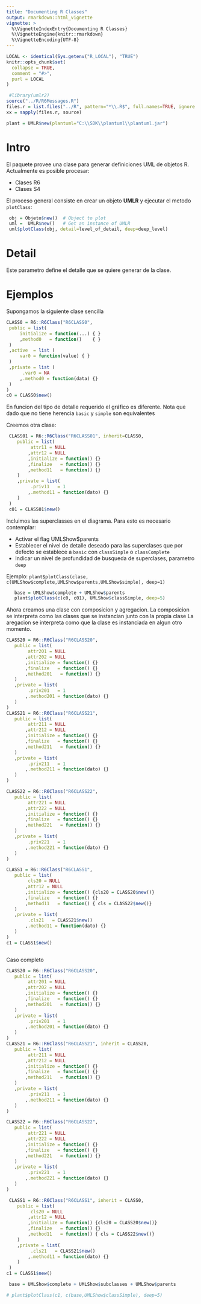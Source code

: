 ```yaml
---
title: "Documenting R Classes"
output: rmarkdown::html_vignette
vignette: >
  %\VignetteIndexEntry{Documenting R Classes}
  %\VignetteEngine{knitr::rmarkdown}
  %\VignetteEncoding{UTF-8}
---
```


```r
LOCAL <- identical(Sys.getenv("R_LOCAL"), "TRUE")
knitr::opts_chunk$set(
  collapse = TRUE,
  comment = "#>",
  purl = LOCAL
)
```

```r

 #library(umlr2)
source("../R/R6Messages.R")
files.r = list.files("../R", pattern="*\\.R$", full.names=TRUE, ignore.case=F)
xx = sapply(files.r, source)

plant = UMLR$new(plantuml="C:\\SDK\\plantuml\\plantuml.jar")
```

# Intro

El paquete provee una clase para generar definiciones UML de objetos R.
Actualmente es posible procesar:

- Clases R6
- Clases S4 

El proceso general consiste en crear un objeto **UMLR** y ejecutar el metodo `plotClass`:

```r
 obj = Objeto$new()  # Object to plot
 uml =  UMLR$new()   # Get an instance of UMLR
 uml$plotClass(obj, detail=level_of_detail, deep=deep_level)
```

# Detail

Este parametro define el detalle que se quiere generar de la clase.


# Ejemplos

Supongamos la siguiente clase sencilla

```r
CLASS0 = R6::R6Class("R6CLASS0",
 public = list(
     initialize = function(...) { }
     ,method0   = function()    { }
 )
 ,active  = list (
     var0 = function(value) { }
 )
 ,private = list (
      .var0 = NA
     ,.method0 = function(data) {}
 )
)
c0 = CLASS0$new()
```

En funcion del tipo de detalle requerido el gráfico es diferente. 
Nota que dado que no tiene herencia `basic` y `simple` son equivalentes

Creemos otra clase:

```r
 CLASS01 = R6::R6Class("R6CLASS01", inherit=CLASS0,
    public = list(
         attr11 = NULL
        ,attr12 = NULL
        ,initialize = function() {}
        ,finalize   = function() {}
        ,method11   = function() {}
    )
    ,private = list(
         .priv11   = 1
        ,.method11 = function(dato) {}
    )
 )
 c01 = CLASS01$new()
```


Incluimos las superclasses en el diagrama. 
Para esto es necesario contemplar:

- Activar el flag UMLShow$parents
- Establecer el nivel de detalle deseado para las superclases que por defecto se establece a `basic` con `classSimple` o `classComplete`
- Indicar un nivel de profundidad de busqueda de superclases, parametro `deep`

Ejemplo: `plant$plotClass(clase, c(UMLShow$complete,UMLShow$parents,UMLShow$simple), deep=1)`

```r
   base = UMLShow$complete + UMLShow$parents
   plant$plotClass(c(c0, c01), UMLShow$classSimple, deep=5)
```

Ahora creamos una clase con composicion y agregacion.
La composicion se interpreta como las clases que se instancian junto con la propia clase
La aregacion se interpreta como que la clase es instanciada en algun otro momento.

```r
CLASS20 = R6::R6Class("R6CLASS20",
   public = list(
        attr201 = NULL
       ,attr202 = NULL
       ,initialize = function() {}
       ,finalize   = function() {}
       ,method201   = function() {}
   )
   ,private = list(
        .priv201   = 1
       ,.method201 = function(dato) {}
   )
)
CLASS21 = R6::R6Class("R6CLASS21",
   public = list(
        attr211 = NULL
       ,attr212 = NULL
       ,initialize = function() {}
       ,finalize   = function() {}
       ,method211   = function() {}
   )
   ,private = list(
        .priv211   = 1
       ,.method211 = function(dato) {}
   )
)

CLASS22 = R6::R6Class("R6CLASS22",
   public = list(
        attr221 = NULL
       ,attr222 = NULL
       ,initialize = function() {}
       ,finalize   = function() {}
       ,method221   = function() {}
   )
   ,private = list(
        .priv221   = 1
       ,.method221 = function(dato) {}
   )
)

CLASS1 = R6::R6Class("R6CLASS1",
   public = list(
        cls20 = NULL
       ,attr12 = NULL
       ,initialize = function() {cls20 = CLASS20$new()}
       ,finalize   = function() {}
       ,method11   = function() { cls = CLASS22$new()}
   )
   ,private = list(
        .cls21   = CLASS21$new()
       ,.method11 = function(dato) {}
   )
)
c1 = CLASS1$new()
```

```r
``` 

Caso completo

```r
CLASS20 = R6::R6Class("R6CLASS20",
   public = list(
        attr201 = NULL
       ,attr202 = NULL
       ,initialize = function() {}
       ,finalize   = function() {}
       ,method201   = function() {}
   )
   ,private = list(
        .priv201   = 1
       ,.method201 = function(dato) {}
   )
)
CLASS21 = R6::R6Class("R6CLASS21", inherit = CLASS20,
   public = list(
        attr211 = NULL
       ,attr212 = NULL
       ,initialize = function() {}
       ,finalize   = function() {}
       ,method211   = function() {}
   )
   ,private = list(
        .priv211   = 1
       ,.method211 = function(dato) {}
   )
)

CLASS22 = R6::R6Class("R6CLASS22",
   public = list(
        attr221 = NULL
       ,attr222 = NULL
       ,initialize = function() {}
       ,finalize   = function() {}
       ,method221   = function() {}
   )
   ,private = list(
        .priv221   = 1
       ,.method221 = function(dato) {}
   )
)

 CLASS1 = R6::R6Class("R6CLASS1", inherit = CLASS0,
    public = list(
         cls20 = NULL
        ,attr12 = NULL
        ,initialize = function() {cls20 = CLASS20$new()}
        ,finalize   = function() {}
        ,method11   = function() { cls = CLASS22$new()}
    )
    ,private = list(
         .cls21   = CLASS21$new()
        ,.method11 = function(dato) {}
    )
 )
c1 = CLASS1$new()
```


```r
 base = UMLShow$complete + UMLShow$subclasses + UMLShow$parents
```

```r
# plant$plotClass(c1, c(base,UMLShow$classSimple), deep=5)
```

